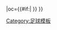 {{fb team |t=-{zh-hans:卡莱尔联;zh-hk:卡素爾}- |tan=卡莱尔联足球俱乐部 |tc=ENG |abb={{#if:{{{abb|}}}|CLU{{0}}}} |oc={{#if:{{{oc|}}}|{{{oc}}} }} }}<!--
--><noinclude>[[Category:足球模板]]</noinclude>